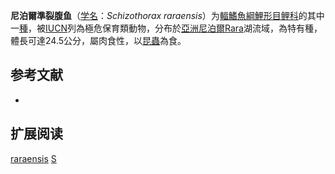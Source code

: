{{Speciesbox
| name = 尼泊爾準裂腹鱼
| status = CR
| status_system = IUCN3.1
| image = 
| genus = Schizothorax
| species = raraensis
| authority = [[Terashima|Terashima]], 1984
| synonyms = *''Schizothoraichthys raraensis''<br /><small>Terashima, 1984</small>
}}

'''尼泊爾準裂腹鱼'''（[[学名|学名]]：''Schizothorax raraensis''）为[[輻鰭魚綱|輻鰭魚綱]][[鯉形目|鯉形目]][[鲤科|鲤科]]的其中一[[種|種]]，被[[IUCN|IUCN]]列為極危保育類動物，分布於[[亞洲|亞洲]][[尼泊爾|尼泊爾]]Rara湖流域，為特有種，體長可達24.5公分，屬肉食性，以[[昆蟲|昆蟲]]為食。

== 参考文献 ==
*{{FishBase_species|genus=Schizothorax|species=raraensis|year=2011|month=12}}

== 扩展阅读 ==
{{refbegin}}
{{wikispecies-inline|Schizothorax raraensis|尼泊爾準裂腹鱼}}
{{refend}}
{{Taxonbar|from=Q1101862}}

[[Category:裂腹鱼属|raraensis]]
[[Category:1984年描述的魚類|S]]


{{鲤形目小作品}}